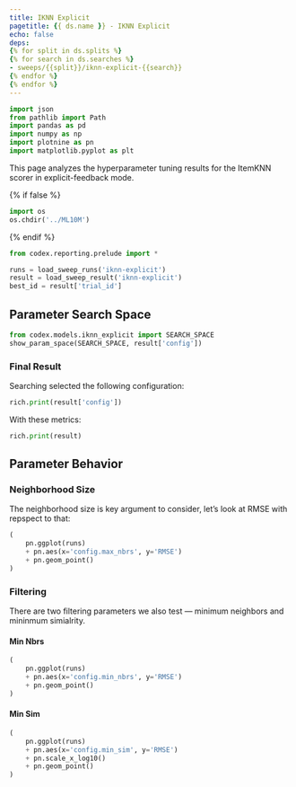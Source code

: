 ```yaml
---
title: IKNN Explicit
pagetitle: {{ ds.name }} - IKNN Explicit
echo: false
deps:
{% for split in ds.splits %}
{% for search in ds.searches %}
- sweeps/{{split}}/iknn-explicit-{{search}}
{% endfor %}
{% endfor %}
---
```


```python
import json
from pathlib import Path
import pandas as pd
import numpy as np
import plotnine as pn
import matplotlib.pyplot as plt
```

This page analyzes the hyperparameter tuning results for the ItemKNN scorer in
explicit-feedback mode.

{% if false %}
```python
import os
os.chdir('../ML10M')
```
{% endif %}

```python
from codex.reporting.prelude import *
```

```python
runs = load_sweep_runs('iknn-explicit')
result = load_sweep_result('iknn-explicit')
best_id = result['trial_id']
```

## Parameter Search Space

```python
from codex.models.iknn_explicit import SEARCH_SPACE
show_param_space(SEARCH_SPACE, result['config'])
```

### Final Result

Searching selected the following configuration:

```python
rich.print(result['config'])
```

With these metrics:

```python
rich.print(result)
```

## Parameter Behavior

### Neighborhood Size

The neighborhood size is key argument to consider, let's look at RMSE with
repspect to that:

```python
(
    pn.ggplot(runs)
    + pn.aes(x='config.max_nbrs', y='RMSE')
    + pn.geom_point()
)
```

### Filtering

There are two filtering parameters we also test — minimum neighbors and mininmum
simialrity.

::: {.panel-tabset}

#### Min Nbrs

```python
(
    pn.ggplot(runs)
    + pn.aes(x='config.min_nbrs', y='RMSE')
    + pn.geom_point()
)
```

#### Min Sim

```python
(
    pn.ggplot(runs)
    + pn.aes(x='config.min_sim', y='RMSE')
    + pn.scale_x_log10()
    + pn.geom_point()
)
```

:::
